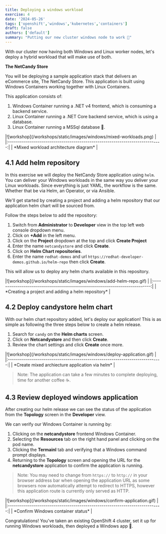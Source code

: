 ```yaml
---
title: Deploying a windows workload
exercise: 4
date: '2024-05-26'
tags: ['openshift','windows','kubernetes','containers']
draft: false
authors: ['default']
summary: "Putting our new cluster windows node to work 🚀"
---
```



With our cluster now having both Windows and Linux worker nodes, let's deploy a hybrid workload that will make use of both.

**The NetCandy Store**

You will be deploying a sample application stack that delivers an eCommerce site, The NetCandy Store. This application is built using Windows Containers working together with Linux Containers.

This application consists of:

1. Windows Container running a .NET v4 frontend, which is consuming a backend service.
2. Linux Container running a .NET Core backend service, which is using a database.
3. Linux Container running a MSSql database 🤯.

<Zoom>
|![workshop](/workshops/static/images/windows/mixed-workloads.png)              | 
|:-----------------------------------------------------------------------------:|
| *Mixed workload architecture diagram*                                         |
</Zoom>


## 4.1 Add helm repository

In this exercise we will deploy the NetCandy Store application using `helm`. You can deliver your Windows workloads in the same way you deliver your Linux workloads. Since everything is just YAML, the workflow is the same. Whether that be via Helm, an Operator, or via Ansible.

We'll get started by creating a project and adding a helm repository that our application helm chart will be sourced from.

Follow the steps below to add the repository:

1. Switch from **Administrator** to **Developer** view in the top left web console dropdown menu.
2. Click on **+Add** in the left menu.
3. Click on the **Project** dropdown at the top and click **Create Project**
4. Enter the name `netcandystore` and click **Create**.
5. Click on **Helm Chart repositories**.
6. Enter the name `redhat-demos` and url `https://redhat-developer-demos.github.io/helm-repo` then click **Create**.

This will allow us to deploy any helm charts available in this repository.

<Zoom>
|![workshop](/workshops/static/images/windows/add-helm-repo.gif)                | 
|:-----------------------------------------------------------------------------:|
| *Creating a project and adding a helm repository*                             |
</Zoom>


## 4.2 Deploy candystore helm chart

With our helm chart repository added, let's deploy our application! This is as simple as following the three steps below to create a helm release.

1. Search for `candy` on the **Helm charts** screen.
2. Click on **Netcandystore** and then click **Create**.
3. Review the chart settings and click **Create** once more.

<Zoom>
|![workshop](/workshops/static/images/windows/deploy-application.gif)           | 
|:-----------------------------------------------------------------------------:|
| *Create mixed archiecture application via helm*                               |
</Zoom>

> Note: The application can take a few minutes to complete deploying, time for another coffee ☕.

## 4.3 Review deployed windows application

After creating our helm release we can see the status of the application from the **Topology** screen in the **Developer** view.

We can verify our Windows Container is running by:

1. Clicking on the **netcandystore** frontend Windows Container.
2. Selecting the **Resources** tab on the right hand panel and clicking on the pod name.
3. Clicking the **Termainl** tab and verifying that a Windows command prompt displays.
4. Returning to the **Topology** screen and opening the URL for the **netcandystore** application to confirm the application is running.

> Note: You may need to change from `https://` to `http://` in your browser address bar when opening the application URL as some browsers now automatically attempt to redirect to HTTPS, however this application route is currently only served as HTTP.

<Zoom>
|![workshop](/workshops/static/images/windows/confirm-application.gif)          | 
|:-----------------------------------------------------------------------------:|
| *Confirm Windows container status*                                            |
</Zoom>

Congratulations! You've taken an existing OpenShift 4 cluster, set it up for running Windows workloads, then deployed a Windows app 🎉.

